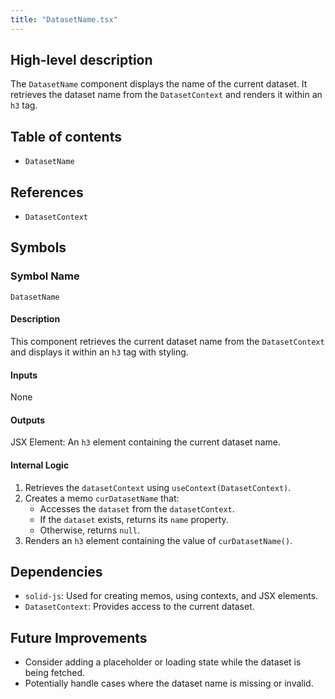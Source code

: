 ```yaml
---
title: "DatasetName.tsx"
---
```


## High-level description
The `DatasetName` component displays the name of the current dataset. It retrieves the dataset name from the `DatasetContext` and renders it within an `h3` tag.

## Table of contents
- `DatasetName`

## References
- `DatasetContext`

## Symbols
### Symbol Name
`DatasetName`

#### Description
This component retrieves the current dataset name from the `DatasetContext` and displays it within an `h3` tag with styling.

#### Inputs
None

#### Outputs
JSX Element: An `h3` element containing the current dataset name.

#### Internal Logic
1. Retrieves the `datasetContext` using `useContext(DatasetContext)`.
2. Creates a memo `curDatasetName` that:
    - Accesses the `dataset` from the `datasetContext`.
    - If the `dataset` exists, returns its `name` property.
    - Otherwise, returns `null`.
3. Renders an `h3` element containing the value of `curDatasetName()`.

## Dependencies
- `solid-js`: Used for creating memos, using contexts, and JSX elements.
- `DatasetContext`: Provides access to the current dataset.

## Future Improvements
- Consider adding a placeholder or loading state while the dataset is being fetched.
- Potentially handle cases where the dataset name is missing or invalid.
